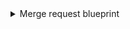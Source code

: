 <details>
<summary>Merge request blueprint</summary>

```json showLineNumbers
{
  "identifier": "gitlabMergeRequest",
  "title": "Merge Request",
  "icon": "GitVersion",
  "schema": {
    "properties": {
      "creator": {
        "title": "Creator",
        "type": "string"
      },
      "status": {
        "title": "Status",
        "type": "string",
        "enum": ["opened", "closed", "merged", "locked"],
        "enumColors": {
          "opened": "yellow",
          "closed": "red",
          "merged": "green",
          "locked": "blue"
        }
      },
      "createdAt": {
        "title": "Create At",
        "type": "string",
        "format": "date-time"
      },
      "updatedAt": {
        "title": "Updated At",
        "type": "string",
        "format": "date-time"
      },
      "link": {
        "title": "Link",
        "format": "url",
        "type": "string"
      },
      "reviewers": {
        "title": "Reviewers",
        "type": "array",
        "items": {
          "type": "string"
        }
      }
    }
  },
  "relations": {
    "service": {
      "target": "service",
      "required": false,
      "many": false
    }
  },
  "mirrorProperties": {},
  "calculationProperties": {}
}
```

</details>
